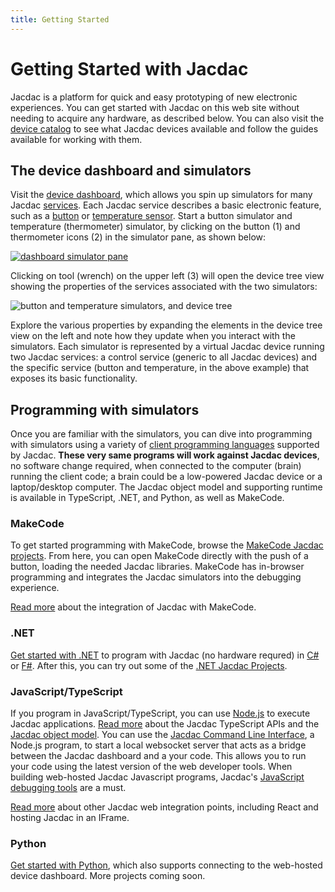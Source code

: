 ```yaml
---
title: Getting Started
---
```


# Getting Started with Jacdac

Jacdac is a platform for quick and easy prototyping of new
electronic experiences. You can get started with Jacdac on this 
web site without needing to acquire any hardware, as described
below. You can also visit the [device catalog](/devices) to see
what Jacdac devices available and follow the guides available for
working with them.

## The device dashboard and simulators

Visit the [device dashboard](/dashboard),
which allows you spin up simulators for many Jacdac [services](/services).
Each Jacdac service describes a basic electronic feature, such as a
[button](/services/button) or [temperature sensor](/services/temperature).
Start a button simulator and temperature (thermometer)
simulator, by clicking on the button (1) and thermometer icons (2) in the simulator pane,
as shown below:

[![dashboard simulator pane](/start/dashboardSimulators.png)](/dashboard)

Clicking on tool (wrench) on the upper left (3) will open the device
tree view showing the properties of the services associated with the two 
simulators:

![button and temperature simulators, and device tree](/start/buttonAndTemp.png)

Explore the various properties by expanding the elements in the
device tree view on the left and note how they update when you 
interact with the simulators.  Each simulator is represented by a
virtual Jacdac device running two Jacdac services:
a control service (generic to all Jacdac
devices) and the specific service (button and temperature, in the above example)
that exposes its basic functionality.

## Programming with simulators

Once you are familiar with the simulators, you can dive into programming 
with simulators using a variety of [client programming languages](/clients)
supported by Jacdac. **These very same programs will work against Jacdac devices**, 
no software change required, when connected to the computer (brain) running 
the client code; a brain could be a low-powered Jacdac device or a laptop/desktop computer.
The Jacdac object model and supporting runtime is available in TypeScript, .NET, and
Python, as well as MakeCode. 

### MakeCode

To get started programming with MakeCode, browse the [MakeCode Jacdac projects](/clients/makecode/projects). 
From here, you can open MakeCode directly with the push of a button,
loading the needed Jacdac libraries. MakeCode has in-browser programming and 
integrates the Jacdac simulators into the debugging experience. 

[Read more](/clients/makecode) about the integration of Jacdac with MakeCode.

### .NET

[Get started with .NET](/clients/dotnet/getting-started/)
to program with Jacdac (no hardware requred) in [C#](https://dotnet.microsoft.com/en-us/languages/csharp) 
or [F#](https://dotnet.microsoft.com/en-us/languages/fsharp). After this, you can 
try out some of the [.NET Jacdac Projects](/clients/dotnet/projects/). 

### JavaScript/TypeScript

If you program in JavaScript/TypeScript, you can use [Node.js](https://nodejs.org/en/) to 
execute Jacdac applications.  [Read more](/clients/javascript) about the Jacdac TypeScript APIs and 
the [Jacdac object model](/clients/javascript/jdom). You can use the [Jacdac Command Line Interface](/clients/cli), 
a Node.js program, to start a local websocket server that acts as a bridge between the Jacdac dashboard and a 
your code.  This allows you to run your code using the latest version of the web 
developer tools.  When building web-hosted Jacdac Javascript programs,
Jacdac's [JavaScript debugging tools](/clients/javascript/debugging) are a must.

[Read more](/clients/more#web-integration) about other Jacdac web integration points,
including React and hosting Jacdac in an IFrame.

### Python

[Get started with Python](/clients/python/), which also supports connecting to the web-hosted device dashboard.
More projects coming soon.


